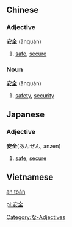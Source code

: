 ==Chinese==
===Adjective===
'''[[安]][[全]]''' (ānquán)

# [[safe]], [[secure]]

===Noun===
'''[[安]][[全]]''' (ānquán)

# [[safety]], [[security]]

== Japanese == 
===Adjective===
[[Category:な-Adjectives]]
'''安全'''(あんぜん, anzen)
# [[safe]], [[secure]]

==Vietnamese==
[[an toàn]]

[[pl:安全]]